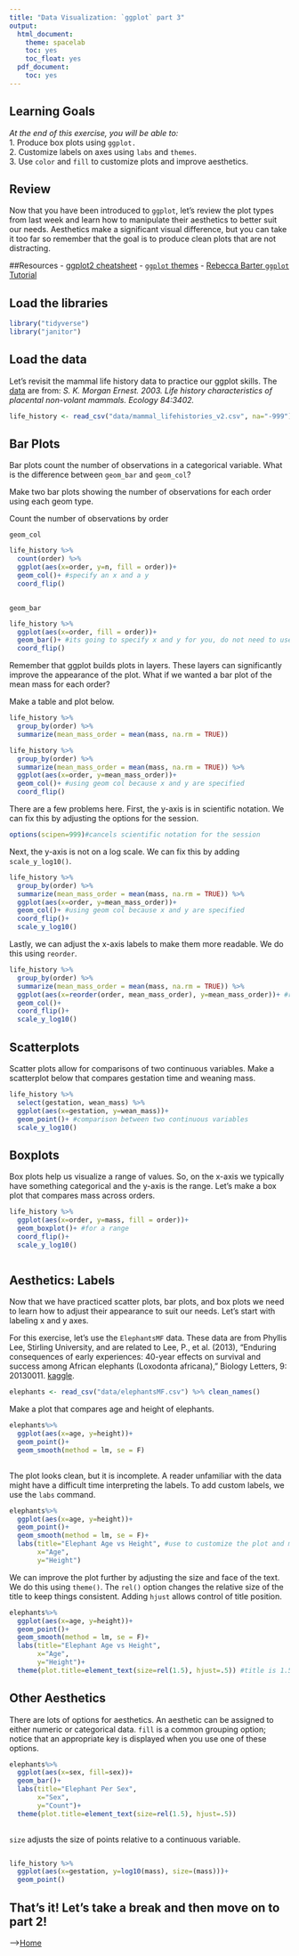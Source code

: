 ```yaml
---
title: "Data Visualization: `ggplot` part 3"
output:
  html_document:
    theme: spacelab
    toc: yes
    toc_float: yes
  pdf_document:
    toc: yes
---
```


## Learning Goals
*At the end of this exercise, you will be able to:*    
1. Produce box plots using `ggplot.`  
2. Customize labels on axes using `labs` and `themes`.  
3. Use `color` and `fill` to customize plots and improve aesthetics.  

## Review
Now that you have been introduced to `ggplot`, let's review the plot types from last week and learn how to manipulate their aesthetics to better suit our needs. Aesthetics make a significant visual difference, but you can take it too far so remember that the goal is to produce clean plots that are not distracting.  

##Resources
- [ggplot2 cheatsheet](https://www.rstudio.com/wp-content/uploads/2015/03/ggplot2-cheatsheet.pdf)
- [`ggplot` themes](https://ggplot2.tidyverse.org/reference/ggtheme.html)
- [Rebecca Barter `ggplot` Tutorial](http://www.rebeccabarter.com/blog/2017-11-17-ggplot2_tutorial/)

## Load the libraries
```r
library("tidyverse")
library("janitor")
```

## Load the data
Let's revisit the mammal life history data to practice our ggplot skills. The [data](http://esapubs.org/archive/ecol/E084/093/) are from: *S. K. Morgan Ernest. 2003. Life history characteristics of placental non-volant mammals. Ecology 84:3402.*
```r
life_history <- read_csv("data/mammal_lifehistories_v2.csv", na="-999") %>% clean_names()
```

## Bar Plots
Bar plots count the number of observations in a categorical variable. What is the difference between `geom_bar` and `geom_col`?  

Make two bar plots showing the number of observations for each order using each geom type.  

Count the number of observations by order 

`geom_col`
```r
life_history %>% 
  count(order) %>% 
  ggplot(aes(x=order, y=n, fill = order))+
  geom_col()+ #specify an x and a y 
  coord_flip()
  
```

`geom_bar`
```r
life_history %>% 
  ggplot(aes(x=order, fill = order))+
  geom_bar()+ #its going to specify x and y for you, do not need to use count with geom bar, its doing the count for you 
  coord_flip()
```

Remember that ggplot builds plots in layers. These layers can significantly improve the appearance of the plot. What if we wanted a bar plot of the mean mass for each order?  

Make a table and plot below.  
```r
life_history %>% 
  group_by(order) %>% 
  summarize(mean_mass_order = mean(mass, na.rm = TRUE))
```

```r
life_history %>% 
  group_by(order) %>% 
  summarize(mean_mass_order = mean(mass, na.rm = TRUE)) %>% 
  ggplot(aes(x=order, y=mean_mass_order))+
  geom_col()+ #using geom col because x and y are specified 
  coord_flip()
```

There are a few problems here. First, the y-axis is in scientific notation. We can fix this by adjusting the options for the session.
```r
options(scipen=999)#cancels scientific notation for the session
```

Next, the y-axis is not on a log scale. We can fix this by adding `scale_y_log10()`.
```r
life_history %>% 
  group_by(order) %>% 
  summarize(mean_mass_order = mean(mass, na.rm = TRUE)) %>% 
  ggplot(aes(x=order, y=mean_mass_order))+
  geom_col()+ #using geom col because x and y are specified 
  coord_flip()+
  scale_y_log10()
```

Lastly, we can adjust the x-axis labels to make them more readable. We do this using `reorder`.
```r
life_history %>% 
  group_by(order) %>% 
  summarize(mean_mass_order = mean(mass, na.rm = TRUE)) %>% 
  ggplot(aes(x=reorder(order, mean_mass_order), y=mean_mass_order))+ #reorder the x 
  geom_col()+ 
  coord_flip()+
  scale_y_log10()
```

## Scatterplots
Scatter plots allow for comparisons of two continuous variables. Make a scatterplot below that compares gestation time and weaning mass.
```r
life_history %>% 
  select(gestation, wean_mass) %>% 
  ggplot(aes(x=gestation, y=wean_mass))+
  geom_point()+ #comparison between two continuous variables 
  scale_y_log10()
```

## Boxplots
Box plots help us visualize a range of values. So, on the x-axis we typically have something categorical and the y-axis is the range. Let's make a box plot that compares mass across orders.
```r
life_history %>% 
  ggplot(aes(x=order, y=mass, fill = order))+
  geom_boxplot()+ #for a range 
  coord_flip()+
  scale_y_log10()

```
```r

```

## Aesthetics: Labels
Now that we have practiced scatter plots, bar plots, and box plots we need to learn how to adjust their appearance to suit our needs. Let's start with labeling x and y axes.  

For this exercise, let's use the `ElephantsMF` data. These data are from Phyllis Lee, Stirling University, and are related to Lee, P., et al. (2013), "Enduring consequences of early experiences: 40-year effects on survival and success among African elephants (Loxodonta africana)," Biology Letters, 9: 20130011. [kaggle](https://www.kaggle.com/mostafaelseidy/elephantsmf).
```r
elephants <- read_csv("data/elephantsMF.csv") %>% clean_names()
```

Make a plot that compares age and height of elephants.
```r
elephants%>% 
  ggplot(aes(x=age, y=height))+
  geom_point()+
  geom_smooth(method = lm, se = F)
  
```

The plot looks clean, but it is incomplete. A reader unfamiliar with the data might have a difficult time interpreting the labels. To add custom labels, we use the `labs` command.
```r
elephants%>% 
  ggplot(aes(x=age, y=height))+
  geom_point()+
  geom_smooth(method = lm, se = F)+
  labs(title="Elephant Age vs Height", #use to customize the plot and make them clean and clear
       x="Age", 
       y="Height")
```

We can improve the plot further by adjusting the size and face of the text. We do this using `theme()`. The `rel()` option changes the relative size of the title to keep things consistent. Adding `hjust` allows control of title position.
```r
elephants%>% 
  ggplot(aes(x=age, y=height))+
  geom_point()+
  geom_smooth(method = lm, se = F)+
  labs(title="Elephant Age vs Height", 
       x="Age", 
       y="Height")+
  theme(plot.title=element_text(size=rel(1.5), hjust=.5)) #title is 1.5x larger in font than the axis 
```

## Other Aesthetics
There are lots of options for aesthetics. An aesthetic can be assigned to either numeric or categorical data. `fill` is a common grouping option; notice that an appropriate key is displayed when you use one of these options.
```r
elephants%>% 
  ggplot(aes(x=sex, fill=sex))+
  geom_bar()+
  labs(title="Elephant Per Sex", 
       x="Sex", 
       y="Count")+
  theme(plot.title=element_text(size=rel(1.5), hjust=.5))
  
```

`size` adjusts the size of points relative to a continuous variable.
```
```
```r
life_history %>% 
  ggplot(aes(x=gestation, y=log10(mass), size=(mass)))+
  geom_point()

```

## That's it! Let's take a break and then move on to part 2!  

-->[Home](https://jmledford3115.github.io/datascibiol/)